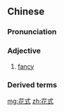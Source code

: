 ==Chinese==
{{zh-forms}}

===Pronunciation===
{{zh-pron
|m=huāshì
|c=faa1 sik1
|mn=hoe-sek/hoe-sit
|cat=a
}}

===Adjective===
{{zh-adj}}

# {{lb|zh|attributive}} [[fancy]]

===Derived terms===
{{zh-der|花式溜冰}}

[[mg:花式]]
[[zh:花式]]